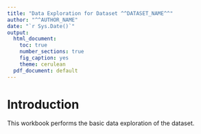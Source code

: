 ```yaml
---
title: "Data Exploration for Dataset ^^DATASET_NAME^^"
author: "^^AUTHOR_NAME"
date: "`r Sys.Date()`"
output:
  html_document:
    toc: true
    number_sections: true
    fig_caption: yes
    theme: cerulean
  pdf_document: default
---
```


<!--
(Title:
Author: ^^AUTHOR_NAME^^
Date: `r Sys.Date()`
Abstract: The abstract for this article goes here
Keywords:
-->

# Introduction

This workbook performs the basic data exploration of the dataset.
